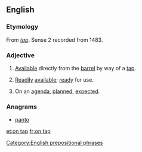 ==English==

===Etymology===
From ''[[tap#Noun|tap]]''. Sense 2 recorded from 1483.

===Adjective===
{{en-adj|-|pos=[[on]] [[tap]]}}

# {{context|of beer, etc.}} [[available|Available]] directly from the [[barrel]] by way of a [[tap]].
# {{by extension}} [[readily|Readily]] [[available]]; [[ready]] for use.
# On an [[agenda]], [[plan]]ned, [[expect]]ed.

===Anagrams===
* [[panto#English|panto]]

[[Category:English prepositional phrases]]

[[et:on tap]]
[[fr:on tap]]